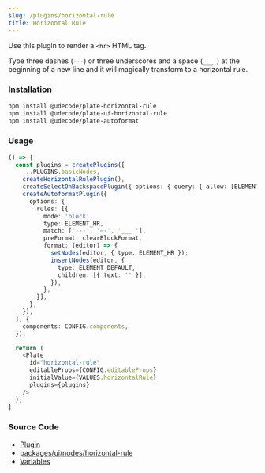 ```yaml
---
slug: /plugins/horizontal-rule
title: Horizontal Rule
---
```


Use this plugin to render a `<hr>` HTML tag.

Type three dashes (`---`) or three underscores and a space (`___ `) at the beginning of a new line and it will magically transform to a horizontal rule.

### Installation

```bash npm2yarn
npm install @udecode/plate-horizontal-rule
npm install @udecode/plate-ui-horizontal-rule
npm install @udecode/plate-autoformat
```

### Usage

```ts live
() => {
  const plugins = createPlugins([
    ...PLUGINS.basicNodes,
    createHorizontalRulePlugin(),
    createSelectOnBackspacePlugin({ options: { query: { allow: [ELEMENT_HR] }}}),
    createAutoformatPlugin({
      options: {
        rules: [{
          mode: 'block',
          type: ELEMENT_HR,
          match: ['---', '—-', '___ '],
          preFormat: clearBlockFormat,
          format: (editor) => {
            setNodes(editor, { type: ELEMENT_HR });
            insertNodes(editor, {
              type: ELEMENT_DEFAULT,
              children: [{ text: '' }],
            });
          },
        }],
      },
    }),
  ], {
    components: CONFIG.components,
  });

  return (
    <Plate
      id="horizontal-rule"
      editableProps={CONFIG.editableProps}
      initialValue={VALUES.horizontalRule}
      plugins={plugins}
    />
  );
}
```

### Source Code

- [Plugin](https://github.com/udecode/plate/blob/main/packages/nodes/horizontal-rule/src/createHorizontalRulePlugin.ts)
- [packages/ui/nodes/horizontal-rule](https://github.com/udecode/plate/tree/main/packages/ui/nodes/horizontal-rule/src)
- [Variables](https://github.com/udecode/plate/blob/main/docs/src/live/live.tsx)

